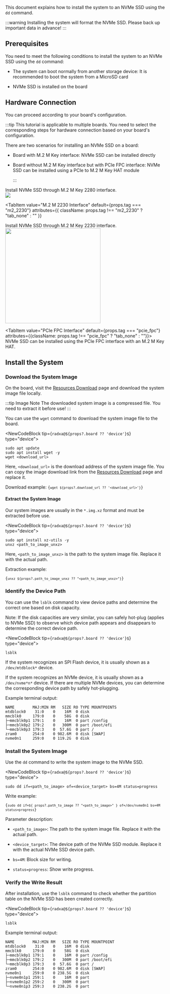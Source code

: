 
This document explains how to install the system to an NVMe SSD using the `dd` command.

:::warning
Installing the system will format the NVMe SSD. Please back up important data in advance!
:::

## Prerequisites

You need to meet the following conditions to install the system to an NVMe SSD using the `dd` command:

- The system can boot normally from another storage device: It is recommended to boot the system from a MicroSD card

- NVMe SSD is installed on the board

## Hardware Connection

You can proceed according to your board's configuration.

:::tip
This tutorial is applicable to multiple boards. You need to select the corresponding steps for hardware connection based on your board's configuration.

There are two scenarios for installing an NVMe SSD on a board:

- Board with M.2 M Key interface: NVMe SSD can be installed directly

- Board without M.2 M Key interface but with PCIe FPC interface: NVMe SSD can be installed using a PCIe to M.2 M Key HAT module

  :::

<Tabs queryString="system boot">
  <TabItem value="M.2 M 2280 Interface" default={props.tag === "m2_2280"} attributes={{ className: props.tag !== "m2_2280" ? "tab_none" : "" }}>
    Install NVMe SSD through M.2 M Key 2280 interface.
    <div style={{ textAlign: "center" }}>
      <img
        src="/en/img/common/radxa-os/install-system/nvme-m2-2280.webp"
        style={{ width: "100%", maxWidth: "1200px" }}
      />
    </div>
  </TabItem>

<TabItem
  value="M.2 M 2230 Interface"
  default={props.tag === "m2_2230"}
  attributes={{ className: props.tag !== "m2_2230" ? "tab_none" : "" }}
>
  Install NVMe SSD through M.2 M Key 2230 interface.
  <Image
    src="/en/img/common/radxa-os/install-system/radxa-#board#-nvme-ssd.webp"
    board={props.board}
    fallback={props.board}
    width="300"
  />
</TabItem>

  <TabItem value="PCIe FPC Interface" default={props.tag === "pcie_fpc"} attributes={{className: props.tag !== "pcie_fpc" ? "tab_none" : ""}}>
    NVMe SSD can be installed using the PCIe FPC interface with an M.2 M Key HAT.
  </TabItem>
</Tabs>

## Install the System

### Download the System Image

On the board, visit the [Resources Download](../../../../download) page and download the system image file locally.

:::tip Image Note
The downloaded system image is a compressed file. You need to extract it before use!
:::

You can use the `wget` command to download the system image file to the board.

<NewCodeBlock tip={`radxa@${props?.board ?? 'device'}$`} type="device">

```
sudo apt update
sudo apt install wget -y
wget <download_url>
```

</NewCodeBlock>

Here, `<download_url>` is the download address of the system image file. You can copy the image download link from the [Resources Download](../../../../download) page and replace it.

Download example: <code>{`wget ${props?.download_url ?? '<download_url>'}`}</code>

#### Extract the System Image

Our system images are usually in the `*.img.xz` format and must be extracted before use.

<NewCodeBlock tip={`radxa@${props?.board ?? 'device'}$`} type="device">

```
sudo apt install xz-utils -y
unxz <path_to_image_unxz>
```

</NewCodeBlock>

Here, `<path_to_image_unxz>` is the path to the system image file. Replace it with the actual path.

Extraction example:

<code>{`unxz ${props?.path_to_image_unxz ?? "<path_to_image_unxz>"}`}</code>

### Identify the Device Path

You can use the `lsblk` command to view device paths and determine the correct one based on disk capacity.

Note: If the disk capacities are very similar, you can safely hot-plug (applies to NVMe SSD) to observe which device path appears and disappears to determine the correct device path.

<NewCodeBlock tip={`radxa@${props?.board ?? 'device'}$`} type="device">

```
lsblk
```

</NewCodeBlock>

If the system recognizes an SPI Flash device, it is usually shown as a `/dev/mtdblock*` device.

If the system recognizes an NVMe device, it is usually shown as a `/dev/nvme*n*` device. If there are multiple NVMe devices, you can determine the corresponding device path by safely hot-plugging.

Example terminal output:

```
NAME        MAJ:MIN RM   SIZE RO TYPE MOUNTPOINTS
mtdblock0    31:0    0    16M  0 disk
mmcblk0     179:0    0    58G  0 disk
├─mmcblk0p1 179:1    0    16M  0 part /config
├─mmcblk0p2 179:2    0   300M  0 part /boot/efi
└─mmcblk0p3 179:3    0  57.6G  0 part /
zram0       254:0    0 982.6M  0 disk [SWAP]
nvme0n1     259:0    0 119.2G  0 disk
```

### Install the System Image

Use the `dd` command to write the system image to the NVMe SSD.

<NewCodeBlock tip={`radxa@${props?.board ?? 'device'}$`} type="device">

```
sudo dd if=<path_to_image> of=<device_target> bs=4M status=progress
```

</NewCodeBlock>

Write example:

<code>{`sudo dd if=${
  props?.path_to_image ?? "<path_to_image>"
} of=/dev/nvme0n1 bs=4M status=progress`}</code>

Parameter description:

- `<path_to_image>`: The path to the system image file. Replace it with the actual path.

- `<device_target>`: The device path of the NVMe SSD module. Replace it with the actual NVMe SSD device path.

- `bs=4M`: Block size for writing.

- `status=progress`: Show write progress.

### Verify the Write Result

After installation, use the `lsblk` command to check whether the partition table on the NVMe SSD has been created correctly.

<NewCodeBlock tip={`radxa@${props?.board ?? 'device'}$`} type="device">

```
lsblk
```

</NewCodeBlock>

Example terminal output:

```
NAME        MAJ:MIN RM   SIZE RO TYPE MOUNTPOINT
mtdblock0    31:0    0    16M  0 disk
mmcblk0     179:0    0    58G  0 disk
├─mmcblk0p1 179:1    0    16M  0 part /config
├─mmcblk0p2 179:2    0   300M  0 part /boot/efi
└─mmcblk0p3 179:3    0  57.6G  0 part /
zram0       254:0    0 982.6M  0 disk [SWAP]
nvme0n1     259:0    0 238.5G  0 disk
├─nvme0n1p1 259:1    0    16M  0 part
├─nvme0n1p2 259:2    0   300M  0 part
└─nvme0n1p3 259:3    0 238.2G  0 part
```

